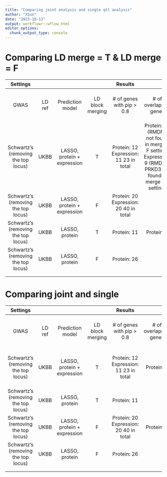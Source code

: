```yaml
---
title: "Comparing joint analysis and single qtl analysis"
author: "XSun"
date: "2023-10-13"
output: workflowr::wflow_html
editor_options:
  chunk_output_type: console
---
```


# Comparing LD merge = T &  LD merge = F 

|               Settings              |        |                             |                  |                 Results                 |                                                                                                                 |                                                | Links |
|:-----------------------------------:|:------:|:---------------------------:|:----------------:|:---------------------------------------:|:---------------------------------------------------------------------------------------------------------------:|:----------------------------------------------:|:-----:|
| GWAS                                | LD ref | Prediction model            | LD block merging | # of genes with pip > 0.8               | # of overlapped genes                                                                                           | # of genes with combined pip > 0.8             |       |
| Schwartz’s (removing the top locus) | UKBB   | LASSO, protein + expression | T                | Protein: 12 Expression: 11 23 in total  | Protein: 11 (RMDN1 not found in merge = F setting)  Expression: 9 (RMDN1, PRKD3 not found in merge = F setting) | 22 (expr pip and protein pip for RMDN1 are 1)  | [link](https://xsun1229.github.io/proteome_alzheimer/joint_epqtl_shwarz_ukbb_twostep_rerun_ldmerget.html)     |
| Schwartz’s (removing the top locus) | UKBB   | LASSO, protein + expression | F                | Protein: 20 Expression: 20 40 in total  |                                                                                                                 | 40                                             | [link](https://xsun1229.github.io/proteome_alzheimer/joint_epqtl_shwarz_ukbb_twostep_rerun.html)     |
| Schwartz’s (removing the top locus) | UKBB   | LASSO, protein              | T                | Protein: 11                             | Protein: 5                                                                                                      | -                                              | [link](https://xsun1229.github.io/proteome_alzheimer/brain_877_latest_ldukbb_fusion_remove.html)     |
| Schwartz’s (removing the top locus) | UKBB   | LASSO, protein              | F                | Protein: 26                             |                                                                                                                 | -                                              | [link](https://xsun1229.github.io/proteome_alzheimer/brain_877_latest_ldukbb_fusion_remove_ldmergef.html)     |
|                                     |        |                             |                  |                                         |                                                                                                                 |                                                |       |
|                                     |        |                             |                  |                                         |                                                                                                                 |                                                |       |

# Comparing joint and single

|               Settings              |        |                             |                  |                 Results                 |                       |                                                |   |
|:-----------------------------------:|:------:|:---------------------------:|:----------------:|:---------------------------------------:|:---------------------:|:----------------------------------------------:|---|
| GWAS                                | LD ref | Prediction model            | LD block merging | # of genes with pip > 0.8               | # of overlapped genes | # of genes with combined pip > 0.8             |   |
| Schwartz’s (removing the top locus) | UKBB   | LASSO, protein + expression | T                | Protein: 12 Expression: 11 23 in total  | Protein: 5            | 22 (expr pip and protein pip for RMDN1 are 1)  |   |
| Schwartz’s (removing the top locus) | UKBB   | LASSO, protein              | T                | Protein: 11                             |                       |                                                |   |
| Schwartz’s (removing the top locus) | UKBB   | LASSO, protein + expression | F                | Protein: 20 Expression: 20 40 in total  | Protein: 5            | 40                                             |   |
| Schwartz’s (removing the top locus) | UKBB   | LASSO, protein              | F                | Protein: 26                             |                       |                                                |   |
|                                     |        |                             |                  |                                         |                       |                                                |   |
|                                     |        |                             |                  |                                         |                       |                                                |   |